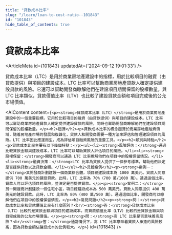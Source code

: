 ```yaml
---
title: "貸款成本比率"
slug: "/learn/loan-to-cost-ratio--101843"
id: "101843"
hide_table_of_contents: true
---
```



# 貸款成本比率

<ArticleMeta id={101843} updatedAt={'2024-09-12 19:01:33'} />
<div className='border-solid border-b border-t-0 my-4 border-[var(--ifm-color-gray-300)]' />

貸款成本比率（LTC）是用於商業房地產建設中的指標，用於比較項目的融資（由貸款提供）與項目的建設成本。LTC 比率可以幫助商業房地產貸款人確定提供建設貸款的風險。它還可以幫助開發商瞭解他們在建設項目期間保留的股權數量。與 LTC 比率類似，貸款價值比率（LTV）也比較了建設貸款金額和項目完成後的公允市場價值。

<AIContent content={`<p><strong>貸款成本比率（LTC）</strong>是用於商業房地產建設中的一個重要指標。它用於比較項目的融資（由貸款提供）與項目的建設成本。LTC 比率可以幫助商業房地產貸款人確定提供建設貸款的風險，同時也幫助開發商瞭解他們在建設項目期間保留的股權數量。</p><h2>起源</h2><p>貸款成本比率的概念起源於商業房地產融資領域，隨着房地產市場的發展和複雜化，貸款人和開發商需要一種方法來評估和管理建設項目的風險。LTC 比率因此應運而生，成為評估項目融資風險的重要工具。</p><h2>類別與特點</h2><p>貸款成本比率主要有以下幾個特點：</p><ul><li><strong>風險評估：</strong>通過比較貸款金額與建設成本，LTC 比率可以幫助貸款人評估項目的風險。</li><li><strong>股權保留：</strong>開發商可以通過 LTC 比率瞭解他們在項目中的股權保留情況。</li><li><strong>融資決策：</strong>LTC 比率為貸款人提供了一個參考標準，幫助他們決定是否提供貸款以及貸款金額。</li></ul><h2>具體案例</h2><p><strong>案例一：</strong>某開發商計劃建設一個商業綜合體，項目總建設成本為 1000 萬美元。貸款人同意提供 700 萬美元的建設貸款。此時，LTC 比率為 70%（700 萬/1000 萬）。通過這個比率，貸款人可以評估項目的風險，並決定是否提供貸款。</p><p><strong>案例二：</strong>另一開發商計劃建設一個住宅小區，項目總建設成本為 500 萬美元。貸款人同意提供 400 萬美元的建設貸款。此時，LTC 比率為 80%（400 萬/500 萬）。通過這個比率，開發商可以瞭解他們在項目中的股權保留情況。</p><h2>常見問題</h2><p><strong>問：</strong>貸款成本比率和貸款價值比率有什麼區別？<br/><strong>答：</strong>貸款成本比率（LTC）比較的是貸款金額與項目的建設成本，而貸款價值比率（LTV）比較的是貸款金額與項目完成後的公允市場價值。</p><p><strong>問：</strong>高 LTC 比率是否意味着高風險？<br/><strong>答：</strong>通常情況下，高 LTC 比率意味着貸款人承擔的風險較高，因為貸款金額佔建設成本的比例較大。</p>`} id={101843} />
